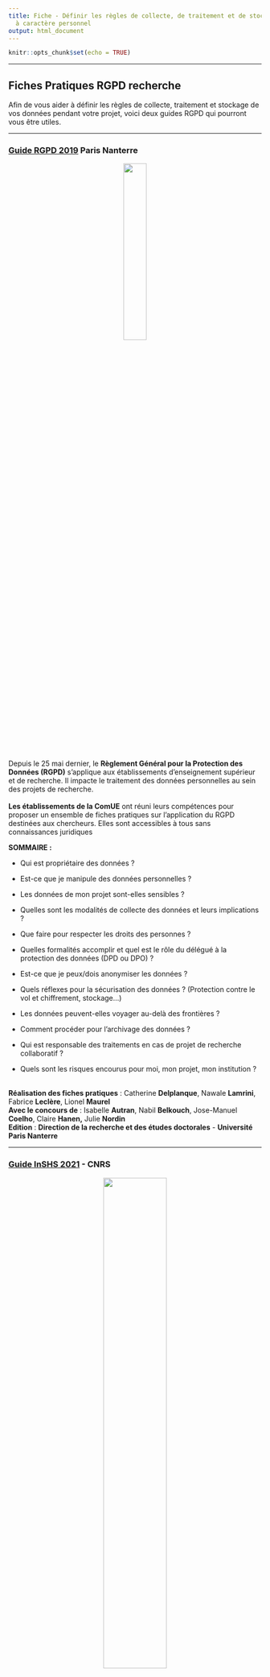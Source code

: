 ```yaml
---
title: Fiche - Définir les règles de collecte, de traitement et de stockage des données
  à caractère personnel
output: html_document
---
```


```r
knitr::opts_chunk$set(echo = TRUE)
```

------------------------------------------------------------------------

## Fiches Pratiques RGPD recherche

Afin de vous aider à définir les règles de collecte, traitement et stockage de vos données pendant votre projet, voici deux guides RGPD qui pourront vous être utiles.

------------------------------------------------------------------------

### [Guide RGPD 2019](https://recherche.parisnanterre.fr/accueil/rgpd-fiches-pratiques-rgpd-recherche) Paris Nanterre

<center>

![](images/miniature_guide_rgpd_UPN.png){width="30%"}

</center>

Depuis le 25 mai dernier, le **Règlement Général pour la Protection des Données (RGPD)** s'applique aux établissements d'enseignement supérieur et de recherche. Il impacte le traitement des données personnelles au sein des projets de recherche.\
\
**Les établissements de la ComUE** ont réuni leurs compétences pour proposer un ensemble de fiches pratiques sur l'application du RGPD destinées aux chercheurs. Elles sont accessibles à tous sans connaissances juridiques

**SOMMAIRE :**

-   Qui est propriétaire des données ?

-   Est-ce que je manipule des données personnelles ?

-   Les données de mon projet sont-elles sensibles ?

-   Quelles sont les modalités de collecte des données et leurs implications ?

-   Que faire pour respecter les droits des personnes ?

-   Quelles formalités accomplir et quel est le rôle du délégué à la protection des données (DPD ou DPO) ?

-   Est-ce que je peux/dois anonymiser les données ?

-   Quels réflexes pour la sécurisation des données ? (Protection contre le vol et chiffrement, stockage...)

-   Les données peuvent-elles voyager au-delà des frontières ?

-   Comment procéder pour l'archivage des données ?

-   Qui est responsable des traitements en cas de projet de recherche collaboratif ?

-   Quels sont les risques encourus pour moi, mon projet, mon institution ?

\
**Réalisation des fiches pratiques** : Catherine **Delplanque**, Nawale **Lamrini**, Fabrice **Leclère**, Lionel **Maurel**\
**Avec le concours de** : Isabelle **Autran**, Nabil **Belkouch**, Jose-Manuel **Coelho**, Claire **Hanen,** Julie **Nordin**\
**Edition** : **Direction de la recherche et des études doctorales** - **Université Paris Nanterre**

------------------------------------------------------------------------

### [Guide InSHS 2021](https://recherche.parisnanterre.fr/accueil/rgpd-fiches-pratiques-rgpd-recherche) - CNRS

<center>

![](images/miniature_guide_InSHS_CNRS.png){width="50%"}

</center>

"Les sciences humaines et sociales et la protection des données à caractère personnel dans le contexte de la science ouverte"

**SOMMAIRE** :

**Chapitre 1 - Les principales définitions et leur application pour les recherches en sciences humaines et sociales**

-   Les données à caractère personnel

-   Les acteurs et leur rôle

-   Le périmètre de la règlementation : la territorialité

-   Le traitement de données

-   Les principes relatifs au traitement de données

-   L'analyse d'impact sur la vie privée

-   Les droits des personnes

**Chapitre 2 : Les projets de recherche, le cycle de vie des données et la protection des données personnelles**

-   La création de la donnée

-   Les catégories de données

-   Les types de données personnelles

-   Le fondement du traitement associé à la collecte des données personnelle

-   La finalité

-   La proportionnalité

-   Le stockage des données

-   L'exploitation des données

-   L'archivage des données

-   Le partage des données dans la relation partenariale

-   La diffusion des données, la publication

-   Le réemploi des données

**La version 2 du Guide RGPD InSHS a été conçue par** :

**Fabrice Boudjaaba**, directeur adjoint scientifique à l'InSHS du CNRS

**Gaëlle Bujan**, Déléguée à la protection des données du CNRS

**Béatrice Collignon**, directrice de l'unité Passages

**Christine Hadrossek**, chargée des données de la recherche à la Direction des Données Ouvertes de la Recherche du CNRS

**Emilie Masson**, responsable juridique, service protection des données du CNRS

**Lionel Maurel**, directeur adjoint scientifique à l'InSHS du CNRS

**Clément Oliver**, responsable du pôle affaires juridiques et partenariats à l'InSHS du CNRS

**Serge Pinto**, directeur adjoint du laboratoire Parole et Langage

**Muriel Roger**, Professeure, Centre d'Economie de la Sorbonne, Université Paris1 Panthéon Sorbonne ; chargée du département « Méthodes et statistiques publiques » de la TGIR PROGEDO

**Paola Tubaro**, directrice de recherche au Laboratoire Interdisciplinaire des Sciences du Numérique

